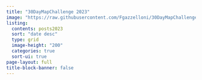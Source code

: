 ```yaml
---
title: "30DayMapChallenge 2023"
image: "https://raw.githubusercontent.com/Fgazzelloni/30DayMapChallenge/master/2023/collage/collage2023.png"
listing: 
  contents: posts2023
  sort: "date desc"
  type: grid
  image-height: "200"
  categories: true
  sort-ui: true
page-layout: full
title-block-banner: false
---
```


